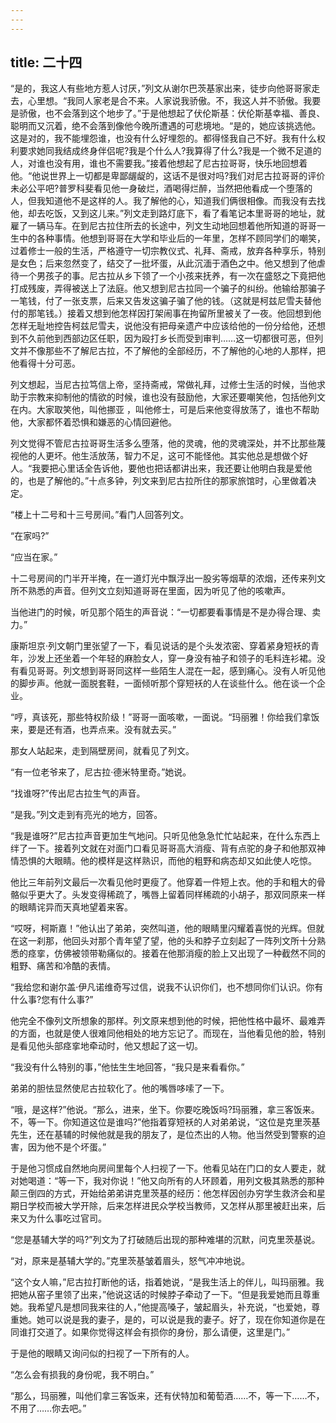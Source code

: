 ```yaml
---
---
---
```

title: 二十四
---




“是的，我这人有些地方惹人讨厌，”列文从谢尔巴茨基家出来，徒步向他哥哥家走去，心里想。“我同人家老是合不来。人家说我骄傲。不，我这人并不骄傲。我要是骄傲，也不会落到这个地步了。”于是他想起了伏伦斯基：伏伦斯基幸福、善良、聪明而又沉着，绝不会落到像他今晚所遭遇的可悲境地。“是的，她应该挑选他。这是对的，我不能埋怨谁，也没有什么好埋怨的。都得怪我自己不好。我有什么权利要求她同我结成终身伴侣呢?我是个什么人?我算得了什么?我是一个微不足道的人，对谁也没有用，谁也不需要我。”接着他想起了尼古拉哥哥，快乐地回想着他。“他说世界上一切都是卑鄙龌龊的，这话不是很对吗?我们对尼古拉哥哥的评价未必公平吧?普罗科斐看见他一身破烂，酒喝得烂醉，当然把他看成一个堕落的人，但我知道他不是这样的人。我了解他的心，知道我们俩很相像。而我没有去找他，却去吃饭，又到这儿来。”列文走到路灯底下，看了看笔记本里哥哥的地址，就雇了一辆马车。在到尼古拉住所去的长途中，列文生动地回想着他所知道的哥哥一生中的各种事情。他想到哥哥在大学和毕业后的一年里，怎样不顾同学们的嘲笑，过着修士一般的生活，严格遵守一切宗教仪式、礼拜、斋戒，放弃各种享乐，特别是女色；后来忽然变了，结交了一批坏蛋，从此沉湎于酒色之中。他又想到了他虐待一个男孩子的事。尼古拉从乡下领了一个小孩来抚养，有一次在盛怒之下竟把他打成残废，弄得被送上了法庭。他又想到尼古拉同一个骗子的纠纷。他输给那骗子一笔钱，付了一张支票，后来又告发这骗子骗了他的钱。（这就是柯兹尼雪夫替他付的那笔钱。）接着又想到他怎样因打架闹事在拘留所里被关了一夜。他回想到他怎样无耻地控告柯兹尼雪夫，说他没有把母亲遗产中应该给他的一份分给他，还想到不久前他到西部边区任职，因为殴打乡长而受到审判……这一切都很可恶，但列文并不像那些不了解尼古拉，不了解他的全部经历，不了解他的心地的人那样，把他看得十分可恶。

列文想起，当尼古拉笃信上帝，坚持斋戒，常做礼拜，过修士生活的时候，当他求助于宗教来抑制他的情欲的时候，谁也没有鼓励他，大家还要嘲笑他，包括他列文在内。大家取笑他，叫他挪亚 ，叫他修士，可是后来他变得放荡了，谁也不帮助他，大家都怀着恐惧和嫌恶的心情回避他。

列文觉得不管尼古拉哥哥生活多么堕落，他的灵魂，他的灵魂深处，并不比那些蔑视他的人更坏。他生活放荡，智力不足，这可不能怪他。其实他总是想做个好人。“我要把心里话全告诉他，要他也把话都讲出来，我还要让他明白我是爱他的，也是了解他的。”十点多钟，列文来到尼古拉所住的那家旅馆时，心里做着决定。

“楼上十二号和十三号房间。”看门人回答列文。

“在家吗?”

“应当在家。”

十二号房间的门半开半掩，在一道灯光中飘浮出一股劣等烟草的浓烟，还传来列文所不熟悉的声音。但列文立刻知道哥哥在里面，因为听见了他的咳嗽声。

当他进门的时候，听见那个陌生的声音说：“一切都要看事情是不是办得合理、卖力。”

康斯坦京·列文朝门里张望了一下，看见说话的是个头发浓密、穿着紧身短袄的青年，沙发上还坐着一个年轻的麻脸女人，穿一身没有袖子和领子的毛料连衫裙。没有看见哥哥。列文想到哥哥同这样一些陌生人混在一起，感到痛心。没有人听见他的脚步声。他就一面脱套鞋，一面倾听那个穿短袄的人在谈些什么。他在谈一个企业。

“哼，真该死，那些特权阶级！”哥哥一面咳嗽，一面说。“玛丽雅！你给我们拿饭来，要是还有酒，也弄点来。没有就去买。”

那女人站起来，走到隔壁房间，就看见了列文。

“有一位老爷来了，尼古拉·德米特里奇。”她说。

“找谁呀?”传出尼古拉生气的声音。

“是我。”列文走到有亮光的地方，回答。

“我是谁呀?”尼古拉声音更加生气地问。只听见他急急忙忙站起来，在什么东西上绊了一下。接着列文就在对面门口看见哥哥高大消瘦、背有点驼的身子和他那双神情恐惧的大眼睛。他的模样是这样熟识，而他的粗野和病态却又如此使人吃惊。

他比三年前列文最后一次看见他时更瘦了。他穿着一件短上衣。他的手和粗大的骨骼似乎更大了。头发变得稀疏了，嘴唇上留着同样稀疏的小胡子，那双同原来一样的眼睛诧异而天真地望着来客。

“哎呀，柯斯嘉！”他认出了弟弟，突然叫道，他的眼睛里闪耀着喜悦的光辉。但就在这一刹那，他回头对那个青年望了望，他的头和脖子立刻起了一阵列文所十分熟悉的痉挛，仿佛被领带勒痛似的。接着在他那消瘦的脸上又出现了一种截然不同的粗野、痛苦和冷酷的表情。

“我给您和谢尔盖·伊凡诺维奇写过信，说我不认识你们，也不想同你们认识。你有什么事?您有什么事?”

他完全不像列文所想象的那样。列文原来想到他的时候，把他性格中最坏、最难弄的方面，也就是使人很难同他相处的地方忘记了。而现在，当他看见他的脸，特别是看见他头部痉挛地牵动时，他又想起了这一切。

“我没有什么特别的事，”他怯生生地回答，“我只是来看看你。”

弟弟的胆怯显然使尼古拉软化了。他的嘴唇哆嗦了一下。

“哦，是这样?”他说。“那么，进来，坐下。你要吃晚饭吗?玛丽雅，拿三客饭来。不，等一下。你知道这位是谁吗?”他指着穿短袄的人对弟弟说，“这位是克里茨基先生，还在基辅的时候他就是我的朋友了，是位杰出的人物。他当然受到警察的迫害，因为他不是个坏蛋。”

于是他习惯成自然地向房间里每个人扫视了一下。他看见站在门口的女人要走，就对她喝道：“等一下，我对你说！”他又向所有的人环顾着，用列文极其熟悉的那种颠三倒四的方式，开始给弟弟讲克里茨基的经历：他怎样因创办穷学生救济会和星期日学校而被大学开除，后来怎样进民众学校当教师，又怎样从那里被赶出来，后来又为什么事吃过官司。

“您是基辅大学的吗?”列文为了打破随后出现的那种难堪的沉默，问克里茨基说。

“对，原来是基辅大学的。”克里茨基皱着眉头，怒气冲冲地说。

“这个女人嘛，”尼古拉打断他的话，指着她说，“是我生活上的伴儿，叫玛丽雅。我把她从窑子里领了出来，”他说这话的时候脖子牵动了一下。“但是我爱她而且尊重她。我希望凡是想同我来往的人，”他提高嗓子，皱起眉头，补充说，“也爱她，尊重她。她可以说是我的妻子，是的，可以说是我的妻子。好了，现在你知道你是在同谁打交道了。如果你觉得这样会有损你的身份，那么请便，这里是门。”

于是他的眼睛又询问似的扫视了一下所有的人。

“怎么会有损我的身份呢，我不明白。”

“那么，玛丽雅，叫他们拿三客饭来，还有伏特加和葡萄酒……不，等一下……不，不用了……你去吧。”